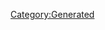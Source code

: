 {{Database/Diva/DivaInfo
 |Attr=1
 |ID=4
 |BodyId=1
 |PersonalityId=2
 |Enabled=2
 |LIOGKHIGJKN=23
 |HomeBgId=11
}}
{{DivaStat
 |Level=0
 |Life=9999
 |Soul=180
 |Vocal=180
 |Charm=240
 |Fold=60
 |Support=50
}}
{{DivaStat
 |Level=1
 |Life=9999
 |Soul=180
 |Vocal=180
 |Charm=265
 |Fold=60
 |Support=50
}}
{{DivaStat
 |Level=2
 |Life=9999
 |Soul=200
 |Vocal=180
 |Charm=265
 |Fold=60
 |Support=50
}}
{{DivaStat
 |Level=3
 |Life=9999
 |Soul=200
 |Vocal=200
 |Charm=265
 |Fold=60
 |Support=50
}}
{{DivaStat
 |Level=4
 |Life=9999
 |Soul=200
 |Vocal=200
 |Charm=290
 |Fold=60
 |Support=50
}}
{{DivaStat
 |Level=5
 |Life=9999
 |Soul=220
 |Vocal=200
 |Charm=290
 |Fold=60
 |Support=50
}}
{{DivaStat
 |Level=6
 |Life=9999
 |Soul=220
 |Vocal=220
 |Charm=290
 |Fold=60
 |Support=50
}}
{{DivaStat
 |Level=7
 |Life=9999
 |Soul=220
 |Vocal=220
 |Charm=315
 |Fold=60
 |Support=50
}}
{{DivaStat
 |Level=8
 |Life=9999
 |Soul=240
 |Vocal=220
 |Charm=315
 |Fold=60
 |Support=50
}}
{{DivaStat
 |Level=9
 |Life=9999
 |Soul=240
 |Vocal=240
 |Charm=315
 |Fold=60
 |Support=50
}}
{{DivaStat
 |Level=10
 |Life=9999
 |Soul=240
 |Vocal=240
 |Charm=340
 |Fold=60
 |Support=50
}}
{{DivaStat
 |Level=11
 |Life=9999
 |Soul=260
 |Vocal=240
 |Charm=340
 |Fold=60
 |Support=50
}}
{{DivaStat
 |Level=12
 |Life=9999
 |Soul=260
 |Vocal=260
 |Charm=340
 |Fold=60
 |Support=50
}}
{{DivaStat
 |Level=13
 |Life=9999
 |Soul=260
 |Vocal=260
 |Charm=365
 |Fold=60
 |Support=50
}}
{{DivaStat
 |Level=14
 |Life=9999
 |Soul=280
 |Vocal=260
 |Charm=365
 |Fold=60
 |Support=50
}}
{{DivaStat
 |Level=15
 |Life=9999
 |Soul=280
 |Vocal=280
 |Charm=365
 |Fold=60
 |Support=50
}}
{{DivaStat
 |Level=16
 |Life=9999
 |Soul=280
 |Vocal=280
 |Charm=390
 |Fold=60
 |Support=50
}}
{{DivaStat
 |Level=17
 |Life=9999
 |Soul=300
 |Vocal=280
 |Charm=390
 |Fold=60
 |Support=50
}}
{{DivaStat
 |Level=18
 |Life=9999
 |Soul=300
 |Vocal=300
 |Charm=390
 |Fold=60
 |Support=50
}}
{{DivaStat
 |Level=19
 |Life=9999
 |Soul=300
 |Vocal=300
 |Charm=415
 |Fold=60
 |Support=50
}}
{{DivaStat
 |Level=20
 |Life=9999
 |Soul=320
 |Vocal=300
 |Charm=415
 |Fold=60
 |Support=50
}}
{{DivaStat
 |Level=21
 |Life=9999
 |Soul=320
 |Vocal=320
 |Charm=415
 |Fold=60
 |Support=50
}}
{{DivaStat
 |Level=22
 |Life=9999
 |Soul=320
 |Vocal=320
 |Charm=440
 |Fold=60
 |Support=50
}}
{{DivaStat
 |Level=23
 |Life=9999
 |Soul=340
 |Vocal=320
 |Charm=440
 |Fold=60
 |Support=50
}}
{{DivaStat
 |Level=24
 |Life=9999
 |Soul=340
 |Vocal=340
 |Charm=440
 |Fold=60
 |Support=50
}}
{{DivaStat
 |Level=25
 |Life=9999
 |Soul=340
 |Vocal=340
 |Charm=465
 |Fold=60
 |Support=50
}}
{{DivaStat
 |Level=26
 |Life=9999
 |Soul=360
 |Vocal=340
 |Charm=465
 |Fold=60
 |Support=50
}}
{{DivaStat
 |Level=27
 |Life=9999
 |Soul=360
 |Vocal=360
 |Charm=465
 |Fold=60
 |Support=50
}}
{{DivaStat
 |Level=28
 |Life=9999
 |Soul=360
 |Vocal=360
 |Charm=490
 |Fold=60
 |Support=50
}}
{{DivaStat
 |Level=29
 |Life=9999
 |Soul=380
 |Vocal=360
 |Charm=490
 |Fold=60
 |Support=50
}}
{{DivaStat
 |Level=30
 |Life=9999
 |Soul=380
 |Vocal=380
 |Charm=490
 |Fold=60
 |Support=50
}}
{{DivaStat
 |Level=31
 |Life=9999
 |Soul=380
 |Vocal=380
 |Charm=515
 |Fold=60
 |Support=50
}}
{{DivaStat
 |Level=32
 |Life=9999
 |Soul=400
 |Vocal=380
 |Charm=515
 |Fold=60
 |Support=50
}}
{{DivaStat
 |Level=33
 |Life=9999
 |Soul=400
 |Vocal=400
 |Charm=515
 |Fold=60
 |Support=50
}}
{{DivaStat
 |Level=34
 |Life=9999
 |Soul=400
 |Vocal=400
 |Charm=540
 |Fold=60
 |Support=50
}}
{{DivaStat
 |Level=35
 |Life=9999
 |Soul=420
 |Vocal=400
 |Charm=540
 |Fold=60
 |Support=50
}}
{{DivaStat
 |Level=36
 |Life=9999
 |Soul=420
 |Vocal=420
 |Charm=540
 |Fold=60
 |Support=50
}}
{{DivaStat
 |Level=37
 |Life=9999
 |Soul=420
 |Vocal=420
 |Charm=565
 |Fold=60
 |Support=50
}}
{{DivaStat
 |Level=38
 |Life=9999
 |Soul=440
 |Vocal=420
 |Charm=565
 |Fold=60
 |Support=50
}}
{{DivaStat
 |Level=39
 |Life=9999
 |Soul=440
 |Vocal=440
 |Charm=565
 |Fold=60
 |Support=50
}}
{{DivaStat
 |Level=40
 |Life=9999
 |Soul=440
 |Vocal=440
 |Charm=590
 |Fold=60
 |Support=50
}}
{{DivaStat
 |Level=41
 |Life=9999
 |Soul=460
 |Vocal=440
 |Charm=590
 |Fold=60
 |Support=50
}}
{{DivaStat
 |Level=42
 |Life=9999
 |Soul=460
 |Vocal=460
 |Charm=590
 |Fold=60
 |Support=50
}}
{{DivaStat
 |Level=43
 |Life=9999
 |Soul=460
 |Vocal=460
 |Charm=615
 |Fold=60
 |Support=50
}}
{{DivaStat
 |Level=44
 |Life=9999
 |Soul=480
 |Vocal=460
 |Charm=615
 |Fold=60
 |Support=50
}}
{{DivaStat
 |Level=45
 |Life=9999
 |Soul=480
 |Vocal=480
 |Charm=615
 |Fold=60
 |Support=50
}}
{{DivaStat
 |Level=46
 |Life=9999
 |Soul=480
 |Vocal=480
 |Charm=640
 |Fold=60
 |Support=50
}}
{{DivaStat
 |Level=47
 |Life=9999
 |Soul=500
 |Vocal=480
 |Charm=640
 |Fold=60
 |Support=50
}}
{{DivaStat
 |Level=48
 |Life=9999
 |Soul=500
 |Vocal=500
 |Charm=640
 |Fold=60
 |Support=50
}}
{{DivaStat
 |Level=49
 |Life=9999
 |Soul=500
 |Vocal=500
 |Charm=665
 |Fold=60
 |Support=50
}}
{{DivaStat
 |Level=50
 |Life=9999
 |Soul=520
 |Vocal=500
 |Charm=665
 |Fold=60
 |Support=50
}}
{{DivaStat
 |Level=51
 |Life=9999
 |Soul=520
 |Vocal=520
 |Charm=665
 |Fold=60
 |Support=50
}}
{{DivaStat
 |Level=52
 |Life=9999
 |Soul=520
 |Vocal=520
 |Charm=690
 |Fold=60
 |Support=50
}}
{{DivaStat
 |Level=53
 |Life=9999
 |Soul=540
 |Vocal=520
 |Charm=690
 |Fold=60
 |Support=50
}}
{{DivaStat
 |Level=54
 |Life=9999
 |Soul=540
 |Vocal=540
 |Charm=690
 |Fold=60
 |Support=50
}}
{{DivaStat
 |Level=55
 |Life=9999
 |Soul=540
 |Vocal=540
 |Charm=715
 |Fold=60
 |Support=50
}}
{{DivaStat
 |Level=56
 |Life=9999
 |Soul=560
 |Vocal=540
 |Charm=715
 |Fold=60
 |Support=50
}}
{{DivaStat
 |Level=57
 |Life=9999
 |Soul=560
 |Vocal=560
 |Charm=715
 |Fold=60
 |Support=50
}}
{{DivaStat
 |Level=58
 |Life=9999
 |Soul=560
 |Vocal=560
 |Charm=740
 |Fold=60
 |Support=50
}}
{{DivaStat
 |Level=59
 |Life=9999
 |Soul=580
 |Vocal=560
 |Charm=740
 |Fold=60
 |Support=50
}}
{{DivaStat
 |Level=60
 |Life=9999
 |Soul=580
 |Vocal=580
 |Charm=740
 |Fold=60
 |Support=50
}}
{{DivaStat
 |Level=61
 |Life=9999
 |Soul=580
 |Vocal=580
 |Charm=765
 |Fold=60
 |Support=50
}}
{{DivaStat
 |Level=62
 |Life=9999
 |Soul=600
 |Vocal=580
 |Charm=765
 |Fold=60
 |Support=50
}}
{{DivaStat
 |Level=63
 |Life=9999
 |Soul=600
 |Vocal=600
 |Charm=765
 |Fold=60
 |Support=50
}}
{{DivaStat
 |Level=64
 |Life=9999
 |Soul=600
 |Vocal=600
 |Charm=790
 |Fold=60
 |Support=50
}}
{{DivaStat
 |Level=65
 |Life=9999
 |Soul=620
 |Vocal=600
 |Charm=790
 |Fold=60
 |Support=50
}}
{{DivaStat
 |Level=66
 |Life=9999
 |Soul=620
 |Vocal=620
 |Charm=790
 |Fold=60
 |Support=50
}}
{{DivaStat
 |Level=67
 |Life=9999
 |Soul=620
 |Vocal=620
 |Charm=815
 |Fold=60
 |Support=50
}}
{{DivaStat
 |Level=68
 |Life=9999
 |Soul=640
 |Vocal=620
 |Charm=815
 |Fold=60
 |Support=50
}}
{{DivaStat
 |Level=69
 |Life=9999
 |Soul=640
 |Vocal=640
 |Charm=815
 |Fold=60
 |Support=50
}}
{{DivaStat
 |Level=70
 |Life=9999
 |Soul=640
 |Vocal=640
 |Charm=840
 |Fold=60
 |Support=50
}}
{{DivaStat
 |Level=71
 |Life=9999
 |Soul=660
 |Vocal=640
 |Charm=840
 |Fold=60
 |Support=50
}}
{{DivaStat
 |Level=72
 |Life=9999
 |Soul=660
 |Vocal=660
 |Charm=840
 |Fold=60
 |Support=50
}}
{{DivaStat
 |Level=73
 |Life=9999
 |Soul=660
 |Vocal=660
 |Charm=865
 |Fold=60
 |Support=50
}}
{{DivaStat
 |Level=74
 |Life=9999
 |Soul=680
 |Vocal=660
 |Charm=865
 |Fold=60
 |Support=50
}}
{{DivaStat
 |Level=75
 |Life=9999
 |Soul=680
 |Vocal=680
 |Charm=865
 |Fold=60
 |Support=50
}}
{{DivaStat
 |Level=76
 |Life=9999
 |Soul=680
 |Vocal=680
 |Charm=890
 |Fold=60
 |Support=50
}}
{{DivaStat
 |Level=77
 |Life=9999
 |Soul=700
 |Vocal=680
 |Charm=890
 |Fold=60
 |Support=50
}}
{{DivaStat
 |Level=78
 |Life=9999
 |Soul=700
 |Vocal=700
 |Charm=890
 |Fold=60
 |Support=50
}}
{{DivaStat
 |Level=79
 |Life=9999
 |Soul=700
 |Vocal=700
 |Charm=915
 |Fold=60
 |Support=50
}}
{{DivaStat
 |Level=80
 |Life=9999
 |Soul=720
 |Vocal=700
 |Charm=915
 |Fold=60
 |Support=50
}}
{{DivaStat
 |Level=81
 |Life=9999
 |Soul=720
 |Vocal=720
 |Charm=915
 |Fold=60
 |Support=50
}}
{{DivaStat
 |Level=82
 |Life=9999
 |Soul=720
 |Vocal=720
 |Charm=940
 |Fold=60
 |Support=50
}}
{{DivaStat
 |Level=83
 |Life=9999
 |Soul=740
 |Vocal=720
 |Charm=940
 |Fold=60
 |Support=50
}}
{{DivaStat
 |Level=84
 |Life=9999
 |Soul=740
 |Vocal=740
 |Charm=940
 |Fold=60
 |Support=50
}}
{{DivaStat
 |Level=85
 |Life=9999
 |Soul=740
 |Vocal=740
 |Charm=965
 |Fold=60
 |Support=50
}}
{{DivaStat
 |Level=86
 |Life=9999
 |Soul=760
 |Vocal=740
 |Charm=965
 |Fold=60
 |Support=50
}}
{{DivaStat
 |Level=87
 |Life=9999
 |Soul=760
 |Vocal=760
 |Charm=965
 |Fold=60
 |Support=50
}}
{{DivaStat
 |Level=88
 |Life=9999
 |Soul=760
 |Vocal=760
 |Charm=990
 |Fold=60
 |Support=50
}}
{{DivaStat
 |Level=89
 |Life=9999
 |Soul=780
 |Vocal=760
 |Charm=990
 |Fold=60
 |Support=50
}}
{{DivaStat
 |Level=90
 |Life=9999
 |Soul=780
 |Vocal=780
 |Charm=990
 |Fold=60
 |Support=50
}}
{{DivaStat
 |Level=91
 |Life=9999
 |Soul=780
 |Vocal=780
 |Charm=1015
 |Fold=60
 |Support=50
}}
{{DivaStat
 |Level=92
 |Life=9999
 |Soul=800
 |Vocal=780
 |Charm=1015
 |Fold=60
 |Support=50
}}
{{DivaStat
 |Level=93
 |Life=9999
 |Soul=800
 |Vocal=800
 |Charm=1015
 |Fold=60
 |Support=50
}}
{{DivaStat
 |Level=94
 |Life=9999
 |Soul=800
 |Vocal=800
 |Charm=1040
 |Fold=60
 |Support=50
}}
{{DivaStat
 |Level=95
 |Life=9999
 |Soul=820
 |Vocal=800
 |Charm=1040
 |Fold=60
 |Support=50
}}
{{DivaStat
 |Level=96
 |Life=9999
 |Soul=820
 |Vocal=820
 |Charm=1040
 |Fold=60
 |Support=50
}}
{{DivaStat
 |Level=97
 |Life=9999
 |Soul=820
 |Vocal=820
 |Charm=1065
 |Fold=60
 |Support=50
}}
{{DivaStat
 |Level=98
 |Life=9999
 |Soul=840
 |Vocal=820
 |Charm=1065
 |Fold=60
 |Support=50
}}
{{DivaStat
 |Level=99
 |Life=9999
 |Soul=840
 |Vocal=840
 |Charm=1065
 |Fold=60
 |Support=50
}}
{{DivaStat
 |Level=100
 |Life=9999
 |Soul=840
 |Vocal=840
 |Charm=1090
 |Fold=60
 |Support=50
}}
{{DivaStat
 |Level=101
 |Life=9999
 |Soul=860
 |Vocal=840
 |Charm=1090
 |Fold=60
 |Support=50
}}
{{DivaStat
 |Level=102
 |Life=9999
 |Soul=860
 |Vocal=860
 |Charm=1090
 |Fold=60
 |Support=50
}}
{{DivaStat
 |Level=103
 |Life=9999
 |Soul=860
 |Vocal=860
 |Charm=1115
 |Fold=60
 |Support=50
}}
{{DivaStat
 |Level=104
 |Life=9999
 |Soul=880
 |Vocal=860
 |Charm=1115
 |Fold=60
 |Support=50
}}
{{DivaStat
 |Level=105
 |Life=9999
 |Soul=880
 |Vocal=880
 |Charm=1115
 |Fold=60
 |Support=50
}}
{{DivaStat
 |Level=106
 |Life=9999
 |Soul=880
 |Vocal=880
 |Charm=1140
 |Fold=60
 |Support=50
}}
{{DivaStat
 |Level=107
 |Life=9999
 |Soul=900
 |Vocal=880
 |Charm=1140
 |Fold=60
 |Support=50
}}
{{DivaStat
 |Level=108
 |Life=9999
 |Soul=900
 |Vocal=900
 |Charm=1140
 |Fold=60
 |Support=50
}}
{{DivaStat
 |Level=109
 |Life=9999
 |Soul=900
 |Vocal=900
 |Charm=1165
 |Fold=60
 |Support=50
}}
{{DivaStat
 |Level=110
 |Life=9999
 |Soul=920
 |Vocal=900
 |Charm=1165
 |Fold=60
 |Support=50
}}
{{DivaStat
 |Level=111
 |Life=9999
 |Soul=920
 |Vocal=920
 |Charm=1165
 |Fold=60
 |Support=50
}}
{{DivaStat
 |Level=112
 |Life=9999
 |Soul=920
 |Vocal=920
 |Charm=1190
 |Fold=60
 |Support=50
}}
{{DivaStat
 |Level=113
 |Life=9999
 |Soul=940
 |Vocal=920
 |Charm=1190
 |Fold=60
 |Support=50
}}
{{DivaStat
 |Level=114
 |Life=9999
 |Soul=940
 |Vocal=940
 |Charm=1190
 |Fold=60
 |Support=50
}}
{{DivaStat
 |Level=115
 |Life=9999
 |Soul=940
 |Vocal=940
 |Charm=1215
 |Fold=60
 |Support=50
}}
{{DivaStat
 |Level=116
 |Life=9999
 |Soul=960
 |Vocal=940
 |Charm=1215
 |Fold=60
 |Support=50
}}
{{DivaStat
 |Level=117
 |Life=9999
 |Soul=960
 |Vocal=960
 |Charm=1215
 |Fold=60
 |Support=50
}}
{{DivaStat
 |Level=118
 |Life=9999
 |Soul=960
 |Vocal=960
 |Charm=1240
 |Fold=60
 |Support=50
}}
{{DivaStat
 |Level=119
 |Life=9999
 |Soul=980
 |Vocal=960
 |Charm=1240
 |Fold=60
 |Support=50
}}
{{DivaStat
 |Level=120
 |Life=9999
 |Soul=980
 |Vocal=980
 |Charm=1240
 |Fold=60
 |Support=50
}}
[[Category:Generated]]
